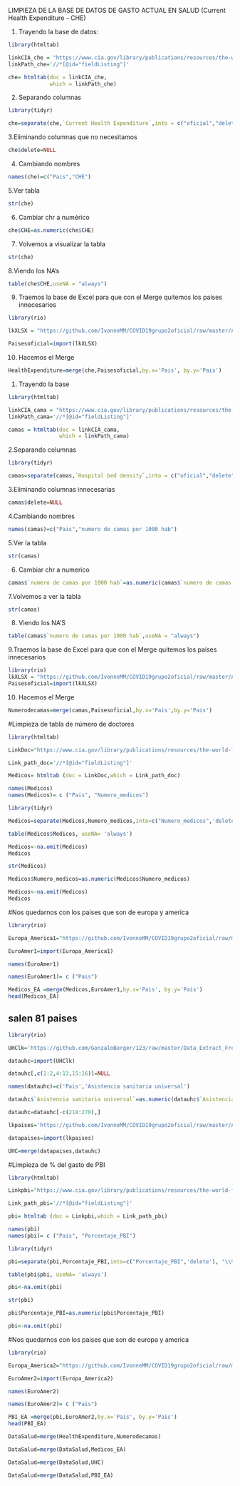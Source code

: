 
LIMPIEZA DE LA BASE DE DATOS DE GASTO ACTUAL EN SALUD (Current Health Expenditure - CHE)

1. Trayendo la base de datos:

```r
library(htmltab)

linkCIA_che = "https://www.cia.gov/library/publications/resources/the-world-factbook/fields/409.html"
linkPath_che='//*[@id="fieldListing"]'

che= htmltab(doc = linkCIA_che,
             which = linkPath_che)

```

2. Separando columnas

```r
library(tidyr)

che=separate(che,`Current Health Expenditure`,into = c("oficial","delete"),"%")
```

3.Eliminando columnas que no necesitamos

```r
che$delete=NULL
```

4. Cambiando nombres

```r
names(che)=c("Pais","CHE")
```


5.Ver tabla

```r
str(che)
```

6. Cambiar chr a numérico

```r
che$CHE=as.numeric(che$CHE)
```

7. Volvemos a visualizar la tabla

```r
str(che)
```


8.Viendo los NA's

```r
table(che$CHE,useNA = "always")
```


9. Traemos la base de Excel para que con el Merge quitemos los países innecesarios

```r
library(rio)
```

```r
lkXLSX = "https://github.com/IvonneMM/COVID19grupo2oficial/raw/master/America%20y%20Europa3%20(3)%20(1)%20(1).xls"

Paisesoficial=import(lkXLSX)
```

10. Hacemos el Merge

```r
HealthExpenditure=merge(che,Paisesoficial,by.x='Pais', by.y='Pais')
```
1. Trayendo la base

```r
library(htmltab)

linkCIA_cama = "https://www.cia.gov/library/publications/resources/the-world-factbook/fields/360.html"
linkPath_cama='//*[@id="fieldListing"]'

camas = htmltab(doc = linkCIA_cama,
                which = linkPath_cama)

```

2.Separando columnas

```r
library(tidyr)

camas=separate(camas,`Hospital bed density`,into = c("oficial","delete")," ")
```

3.Eliminando columnas innecesarias

```r
camas$delete=NULL
```

4.Cambiando nombres

```r
names(camas)=c("Pais","numero de camas por 1000 hab")
```

5.Ver la tabla

```r
str(camas)
```

6. Cambiar chr a numerico

```r
camas$`numero de camas por 1000 hab`=as.numeric(camas$`numero de camas por 1000 hab`)
```

7.Volvemos a ver la tabla

```r
str(camas)
```

8. Viendo los NA'S
```r
table(camas$`numero de camas por 1000 hab`,useNA = "always")
```

9.Traemos la base de Excel para que con el Merge quitemos los países innecesarios

```r
library(rio)
lkXLSX = "https://github.com/IvonneMM/COVID19grupo2oficial/raw/master/America%20y%20Europa3%20(3)%20(1)%20(1).xls"
Paisesoficial=import(lkXLSX)
```

10. Hacemos el Merge

```r
Numerodecamas=merge(camas,Paisesoficial,by.x='Pais',by.y='Pais')
```

#Limpieza de tabla de número de doctores

```r
library(htmltab)
```

```r
LinkDoc="https://www.cia.gov/library/publications/resources/the-world-factbook/fields/359.html"

Link_path_doc='//*[@id="fieldListing"]'
```

```r
Medicos= htmltab (doc = LinkDoc,which = Link_path_doc)
```

```r
names(Medicos)
names(Medicos)= c ("Pais", "Numero_medicos")
```

```r
library(tidyr)
```

```r
Medicos=separate(Medicos,Numero_medicos,into=c("Numero_medicos",'delete'), "\\ ")[,-3]
```

```r
table(Medicos$Medicos, useNA= 'always')
```

```r
Medicos<-na.omit(Medicos)
Medicos
```

```r
str(Medicos)
```

```r
Medicos$Numero_medicos=as.numeric(Medicos$Numero_medicos)
```

```r
Medicos<-na.omit(Medicos)
Medicos
```

#Nos  quedarnos con los paises que son de europa y america 

```r
library(rio)
```
```r
Europa_America1="https://github.com/IvonneMM/COVID19grupo2oficial/raw/master/America%20y%20Europa3%20(3)%20(1)%20(1).xls"

EuroAmer1=import(Europa_America1)

```
```r
names(EuroAmer1)
```
```r
names(EuroAmer1)= c ("Pais")
```
```r
Medicos_EA =merge(Medicos,EuroAmer1,by.x='Pais', by.y='Pais') 
head(Medicos_EA)
```
## salen 81 paises 

```r
library(rio) 
```
```r
UHClk='https://github.com/GonzaloBerger/123/raw/master/Data_Extract_From_World_Development_Indicators.xlsx'
```
```r
datauhc=import(UHClk)
```
```r
datauhc[,c(1:2,4:13,15:16)]=NULL
```
```r
names(datauhc)=c('Pais','Asistencia sanitaria universal')
```
```r
datauhc$`Asistencia sanitaria universal`=as.numeric(datauhc$`Asistencia sanitaria universal`)
```
```r
datauhc=datauhc[-c(218:270),]
```
```r
lkpaises='https://github.com/IvonneMM/COVID19grupo2oficial/raw/master/America%20y%20Europa3%20(3)%20(1)%20(1).xls'
```
```r
datapaises=import(lkpaises)
```
```r
UHC=merge(datapaises,datauhc)
```

#Limpieza de % del gasto de PBI


```r
library(htmltab)
```

```r
Linkpbi="https://www.cia.gov/library/publications/resources/the-world-factbook/fields/409.html"

Link_path_pbi='//*[@id="fieldListing"]'
```

```r
pbi= htmltab (doc = Linkpbi,which = Link_path_pbi)
```

```r
names(pbi)
names(pbi)= c ("Pais", "Porcentaje_PBI")
```

```r
library(tidyr)
```

```r
pbi=separate(pbi,Porcentaje_PBI,into=c("Porcentaje_PBI",'delete'), "\\%")[,-3]
```

```r
table(pbi$pbi, useNA= 'always')
```

```r
pbi<-na.omit(pbi)

```

```r
str(pbi)
```

```r
pbi$Porcentaje_PBI=as.numeric(pbi$Porcentaje_PBI)
```

```r
pbi<-na.omit(pbi)
```

#Nos  quedarnos con los paises que son de europa y america 

```r
library(rio)
```

```r
Europa_America2="https://github.com/IvonneMM/COVID19grupo2oficial/raw/master/America%20y%20Europa3%20(3)%20(1)%20(1).xls"

EuroAmer2=import(Europa_America2)
```

```r
names(EuroAmer2)
```

```r
names(EuroAmer2)= c ("Pais")
```

```r
PBI_EA =merge(pbi,EuroAmer2,by.x='Pais', by.y='Pais') 
head(PBI_EA)
```




```r
DataSalud=merge(HealthExpenditure,Numerodecamas)
```
```r
DataSalud=merge(DataSalud,Medicos_EA)
```
```r
DataSalud=merge(DataSalud,UHC)
```
```r
DataSalud=merge(DataSalud,PBI_EA)
```














